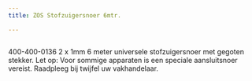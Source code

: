 ```yaml
---
title: ZOS Stofzuigersnoer 6mtr.

---
```



<Image src={imageProduct} width={imageProduct.width} alt="" />


400-400-0136
2 x 1mm 6 meter universele stofzuigersnoer met gegoten stekker.
Let op:
Voor sommige apparaten is een speciale aansluitsnoer vereist. Raadpleeg bij twijfel uw vakhandelaar.

